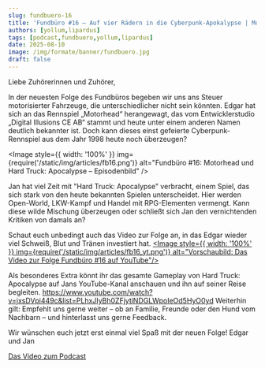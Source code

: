 ---
slug: fundbuero-16
title: 'Fundbüro #16 – Auf vier Rädern in die Cyberpunk-Apokalypse | Motorhead und Hard Truck: Apocalypse'
authors: [yollum,lipardus]
tags: [podcast,fundbuero,yollum,lipardus]
date: 2025-08-10
image: /img/formate/banner/fundbuero.jpg
draft: false
---


Liebe Zuhörerinnen und Zuhörer,

In der neuesten Folge des Fundbüros begeben wir uns ans Steuer motorisierter Fahrzeuge, die unterschiedlicher nicht sein könnten.
Edgar hat sich an das Rennspiel „Motorhead“ herangewagt, das vom Entwicklerstudio „Digital Illusions CE AB“ stammt und heute unter einem anderen Namen deutlich bekannter ist. Doch kann dieses einst gefeierte Cyberpunk-Rennspiel aus dem Jahr 1998 heute noch überzeugen?

<Image
  style={{ width: '100%' }}
  img={require('/static/img/articles/fb16.png')}
  alt="Fundbüro #16: Motorhead und Hard Truck: Apocalypse – Episodenbild"
/>

<!--truncate-->

Jan hat viel Zeit mit "Hard Truck: Apocalypse" verbracht, einem Spiel, das sich stark von den heute bekannten Spielen unterscheidet. Hier werden Open-World, LKW-Kampf und Handel mit RPG-Elementen vermengt. Kann diese wilde Mischung überzeugen oder schließt sich Jan den vernichtenden Kritiken von damals an?

Schaut euch unbedingt auch das Video zur Folge an, in das Edgar wieder viel Schweiß, Blut und Tränen investiert hat.
 <a href="https://youtu.be/BZudYGEettU" target="_blank" rel="noopener noreferrer" aria-label="YouTube-Video zur Folge Fundbüro #16 öffnen (neuer Tab)"><Image style={{ width: '100%' }} img={require('/static/img/articles/fb16_yt.png')} alt="Vorschaubild: Das Video zur Folge Fundbüro #16 auf YouTube"/></a>

Als besonderes Extra könnt ihr das gesamte Gameplay von Hard Truck: Apocalypse auf Jans YouTube-Kanal anschauen und ihn auf seiner Reise begleiten.
 https://www.youtube.com/watch?v=jxsDVpi449c&list=PLhxJIyBh0ZFjytiNDGLWpoIeOd5HyO0yd
Weiterhin gilt: Empfehlt uns gerne weiter – ob an Familie, Freunde oder den Hund vom Nachbarn – und hinterlasst uns gerne Feedback.

Wir wünschen euch jetzt erst einmal viel Spaß mit der neuen Folge!
Edgar und Jan

[Das Video zum Podcast](https://youtu.be/BZudYGEettU)

<ReactPlayer
    width="100%"
    height="50px"
    controls
    src='https://m10z.picnotes.de/Fundbuero/Fundbuero_016.mp3'
/>
